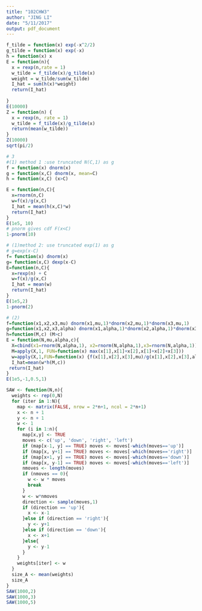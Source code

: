 ```yaml
---
title: "102CHW3"
author: "JING LI"
date: "5/11/2017"
output: pdf_document
---
```


```r
f_tilde = function(x) exp(-x^2/2)
g_tilde = function(x) exp(-x)
h = function(x) x
E = function(n){
  x = rexp(n,rate = 1)
  w_tilde = f_tilde(x)/g_tilde(x)
  weight = w_tilde/sum(w_tilde)
  I_hat = sum(h(x)*weight)
  return(I_hat)
  
}
E(10000)
Z = function(n) {
  x = rexp(n, rate = 1)
  w_tilde = f_tilde(x)/g_tilde(x)
  return(mean(w_tilde))
}
Z(10000)
sqrt(pi/2)
```

```r
# 3
#(1) method 1 :use truncated N(C,1) as g
f = function(x) dnorm(x)
g = function(x,C) dnorm(x, mean=C)
h = function(x,C) (x>C)

E = function(n,C){
  x=rnorm(n,C)
  w=f(x)/g(x,C)
  I_hat = mean(h(x,C)*w)
  return(I_hat)
}
E(1e5, 10)
# pnorm gives cdf F(x<C)
1-pnorm(10)

# (1)method 2: use truncated exp(1) as g
# g=exp(x-C)
f= function(x) dnorm(x)
g= function(x,C) dexp(x-C)
E=function(n,C){
  x=rexp(n) + C
  w=f(x)/g(x,C)
  I_hat = mean(w)
  return(I_hat)
}
E(1e5,2)
1-pnorm(2)

# (2)
f=function(x1,x2,x3,mu) dnorm(x1,mu,1)*dnorm(x2,mu,1)*dnorm(x3,mu,1)
g=function(x1,x2,x3,alpha) dnorm(x1,alpha,1)*dnorm(x2,alpha,1)*dnorm(x3,alpha,1)
h=function(M,c) (M>c)
E = function(N,mu,alpha,c){
  X=cbind(x1=rnorm(N,alpha,1), x2=rnorm(N,alpha,1),x3=rnorm(N,alpha,1))
  M=apply(X,1, FUN=function(x) max(x[1],x[1]+x[2],x[1]+x[2]+x[3]))
  w=apply(X,1,FUN=function(x) {f(x[1],x[2],x[3],mu)/g(x[1],x[2],x[3],alpha)})
  I_hat=mean(w*h(M,c))
 return(I_hat)
}
E(1e5,-1,0.5,1)
```

```r
SAW <- function(N,n){
  weights <- rep(0,N)
  for (iter in 1:N){
    map <- matrix(FALSE, nrow = 2*n+1, ncol = 2*n+1)
    x <- n + 1
    y <- n + 1
    w <- 1  
    for (i in 1:n){
      map[x,y] <- TRUE
      moves <- c('up', 'down', 'right', 'left')
      if (map[x-1, y] == TRUE) moves <- moves[-which(moves=='up')]
      if (map[x, y+1] == TRUE) moves <- moves[-which(moves=='right')]
      if (map[x+1, y] == TRUE) moves <- moves[-which(moves=='down')]
      if (map[x, y-1] == TRUE) moves <- moves[-which(moves=='left')]
      nmoves <- length(moves)
      if (nmoves == 0){
        w <- w * moves
        break
      }
      w <- w*nmoves
      direction <- sample(moves,1)
      if (direction == 'up'){
        x <- x-1
      }else if (direction == 'right'){
        y <- y+1
      }else if (direction == 'down'){
        x <- x+1
      }else{
        y <- y-1
      }
    }
    weights[iter] <- w
  }
  size_A <- mean(weights)
  size_A
}
SAW(1000,2)
SAW(1000,3)
SAW(1000,5)
```

